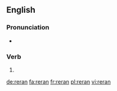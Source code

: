 ==English==

===Pronunciation===
* {{IPA|/ˈɹiːɹæn/|lang=en}}

===Verb===
{{head|en}}

# {{en-simple past of|rerun}}

[[de:reran]]
[[fa:reran]]
[[fr:reran]]
[[pl:reran]]
[[vi:reran]]